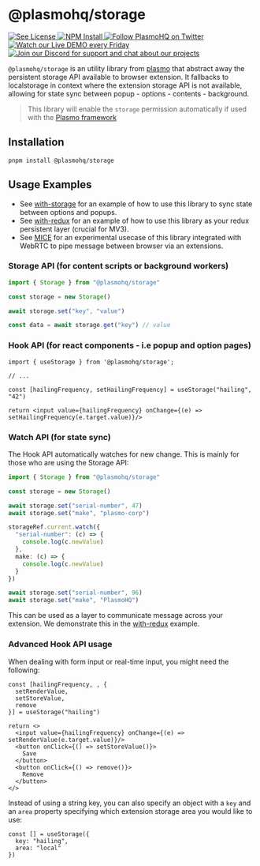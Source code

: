 # @plasmohq/storage

<span className="flex flex-1 gap-1">
  <a aria-label="License" href="./LICENSE">
    <img alt="See License" src="https://img.shields.io/npm/l/plasmo" />
  </a>
  <a aria-label="NPM" href="https://www.npmjs.com/package/@plasmohq/storage">
    <img
      alt="NPM Install"
      src="https://img.shields.io/npm/v/@plasmohq/storage?logo=npm"
    />
  </a>
  <a aria-label="Twitter" href="https://www.twitter.com/plasmohq">
    <img
      alt="Follow PlasmoHQ on Twitter"
      src="https://img.shields.io/twitter/follow/plasmohq?logo=twitter"
    />
  </a>
  <a aria-label="Twitch Stream" href="https://www.twitch.tv/plasmohq">
    <img
      alt="Watch our Live DEMO every Friday"
      src="https://img.shields.io/twitch/status/plasmohq?logo=twitch&logoColor=white"
    />
  </a>
  <a aria-label="Discord" href="https://www.plasmo.com/s/d">
    <img
      alt="Join our Discord for support and chat about our projects"
      src="https://img.shields.io/discord/946290204443025438?logo=discord&logoColor=white"
    />
  </a>
</span>

`@plasmohq/storage` is an utility library from [plasmo](https://www.plasmo.com/) that abstract away the persistent storage API available to browser extension. It fallbacks to localstorage in context where the extension storage API is not available, allowing for state sync between popup - options - contents - background.

> This library will enable the `storage` permission automatically if used with the [Plasmo framework](https://docs.plasmo.com)

## Installation

```
pnpm install @plasmohq/storage
```

## Usage Examples

- See [with-storage](https://github.com/PlasmoHQ/examples/tree/main/with-storage) for an example of how to use this library to sync state between options and popups.
- See [with-redux](https://github.com/PlasmoHQ/examples/tree/main/with-redux) for an example of how to use this library as your redux persistent layer (crucial for MV3).
- See [MICE](https://github.com/PlasmoHQ/mice) for an experimental usecase of this library integrated with WebRTC to pipe message between browser via an extensions.

### Storage API (for content scripts or background workers)

```ts
import { Storage } from "@plasmohq/storage"

const storage = new Storage()

await storage.set("key", "value")

const data = await storage.get("key") // value
```

### Hook API (for react components - i.e popup and option pages)

```tsx
import { useStorage } from '@plasmohq/storage';

// ...

const [hailingFrequency, setHailingFrequency] = useStorage("hailing", "42")

return <input value={hailingFrequency} onChange={(e) => setHailingFrequency(e.target.value)}/>

```

### Watch API (for state sync)

The Hook API automatically watches for new change. This is mainly for those who are using the Storage API:

```ts
import { Storage } from "@plasmohq/storage"

const storage = new Storage()

await storage.set("serial-number", 47)
await storage.set("make", "plasmo-corp")

storageRef.current.watch({
  "serial-number": (c) => {
    console.log(c.newValue)
  },
  make: (c) => {
    console.log(c.newValue)
  }
})

await storage.set("serial-number", 96)
await storage.set("make", "PlasmoHQ")
```

This can be used as a layer to communicate message across your extension. We demonstrate this in the [with-redux](https://github.com/PlasmoHQ/examples/tree/main/with-redux) example.

### Advanced Hook API usage

When dealing with form input or real-time input, you might need the following:

```tsx
const [hailingFrequency, , {
  setRenderValue,
  setStoreValue,
  remove
}] = useStorage("hailing")

return <>
  <input value={hailingFrequency} onChange={(e) => setRenderValue(e.target.value)}/>
  <button onClick={() => setStoreValue()}>
    Save
  </button>
  <button onClick={() => remove()}>
    Remove
  </button>
</>

```

Instead of using a string key, you can also specify an object with a `key` and an `area` property specifying which extension storage area you would like to use:

```tsx
const [] = useStorage({
  key: "hailing",
  area: "local"
})
```
